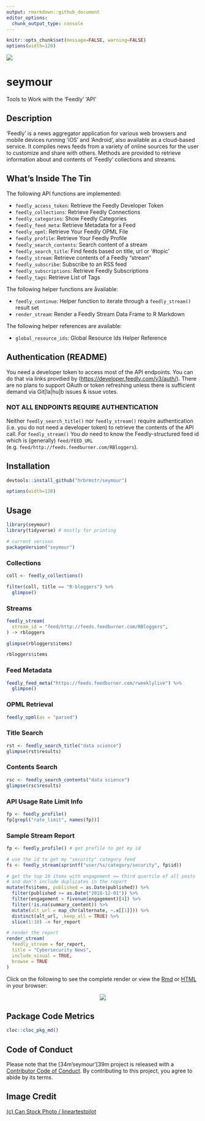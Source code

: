 ```yaml
---
output: rmarkdown::github_document
editor_options: 
  chunk_output_type: console
---
```

```r
knitr::opts_chunk$set(message=FALSE, warning=FALSE)
options(width=120)
```

![](man/figures/venus-fly-trap.jpg)

# seymour

Tools to Work with the 'Feedly' 'API'

## Description

'Feedly' is a news aggregator application for various web browsers and mobile devices running 'iOS' and 'Android', also available as a cloud-based service. It compiles news feeds from a variety of online sources for the user to customize and share with others. Methods are provided to retrieve information about and contents of 'Feedly' collections and streams.

## What's Inside The Tin

The following API functions are implemented:

- `feedly_access_token`:	Retrieve the Feedly Developer Token
- `feedly_collections`:	Retrieve Feedly Connections
- `feedly_categories`:  Show Feedly Categories
- `feedly_feed_meta`:	Retrieve Metadata for a Feed
- `feedly_opml`:	Retrieve Your Feedly OPML File
- `feedly_profile`:	Retrieve Your Feedly Profile
- `feedly_search_contents`:	Search content of a stream
- `feedly_search_title`:	Find feeds based on title, url or '#topic'
- `feedly_stream`:	Retrieve contents of a Feedly "stream"
- `feedly_subscribe`:	Subscribe to an RSS feed
- `feedly_subscriptions`: Retrieve Feedly Subscriptions
- `feedly_tags`:	Retrieve List of Tags

The following helper functions are åvailable:

- `feedly_continue`: Helper function to iterate through a `feedly_stream()` result set
- `render_stream`:  Render a Feedly Stream Data Frame to R Markdown

The following helper references are available:

- `global_resource_ids`:	Global Resource Ids Helper Reference

## Authentication (README)

You need a developer token to access most of the API endpoints. You can do that via links provdied by (<https://developer.feedly.com/v3/auth/>). There are no plans to support OAuth or token refreshing unless there is sufficient demand via Git[la|hu]b issues & issue votes.

### NOT ALL ENDPOINTS REQUIRE AUTHENTICATION

Neither `feedly_search_title()` nor `feedly_stream()` require authentication (i.e. you do not need a developer token) to retrieve the contents of the API call. For `feedly_stream()` You _do_ need to know the Feedly-structured feed id which is (generally) `feed/FEED_URL` (e.g. `feed/http://feeds.feedburner.com/RBloggers`).

## Installation

```r
devtools::install_github("hrbrmstr/seymour")
```

```r
options(width=120)
```

## Usage

```r
library(seymour)
library(tidyverse) # mostly for printing

# current verison
packageVersion("seymour")

```

### Collections

```r
coll <- feedly_collections()

filter(coll, title == "R-bloggers") %>% 
  glimpse()
```

### Streams

```r
feedly_stream(
  stream_id = "feed/http://feeds.feedburner.com/RBloggers",
) -> rbloggers

glimpse(rbloggers$items)

rbloggers$items
```

### Feed Metadata

```r
feedly_feed_meta("https://feeds.feedburner.com/rweeklylive") %>% 
  glimpse()
```

### OPML Retrieval

```r
feedly_opml(as = "parsed")
```

### Title Search

```r
rst <- feedly_search_title("data science")
glimpse(rst$results)
```

### Contents Search

```r
rsc <- feedly_search_contents("data science")
glimpse(rsc$results)
```

### API Usage Rate Limit Info

```r
fp <- feedly_profile()
fp[grepl("rate_limit", names(fp))]
```

### Sample Stream Report

```r
fp <- feedly_profile() # get profile to get my id

# use the id to get my "security" category feed
fs <- feedly_stream(sprintf("user/%s/category/security", fp$id))

# get the top 10 items with engagement >= third quartile of all posts
# and don't include duplicates in the report
mutate(fs$items, published = as.Date(published)) %>% 
  filter(published >= as.Date("2018-12-01")) %>%
  filter(engagement > fivenum(engagement)[4]) %>% 
  filter(!is.na(summary_content)) %>% 
  mutate(alt_url = map_chr(alternate, ~.x[[1]])) %>% 
  distinct(alt_url, .keep_all = TRUE) %>% 
  slice(1:10) -> for_report

# render the report
render_stream(
  feedly_stream = for_report, 
  title = "Cybersecurity News", 
  include_visual = TRUE,
  browse = TRUE
)
```

Click on the following to see the complete render or view the [Rmd](https://rud.is/seymour/sample-report.Rmd) or [HTML](https://rud.is/seymour/sample-report.html) in your browser:

<center><a href="sample-report.jpg"><img src="report-thumb.png"/></a></center>

## Package Code Metrics

```r
cloc::cloc_pkg_md()
```

## Code of Conduct
 
Please note that the [34m'seymour'[39m project is released with a [Contributor Code of Conduct](CODE_OF_CONDUCT.md). By contributing to this project, you agree to abide by its terms.

## Image Credit
<!-- HTML Credit Code for Can Stock Photo -->
<a href="https://www.canstockphoto.com">(c) Can Stock Photo / lineartestpilot</a>